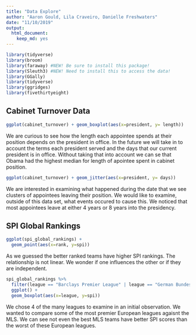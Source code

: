 ```yaml
---
title: "Data Explore"
author: "Aaron Gould, Lila Craveiro, Danielle Freshwaters"
date: "11/10/2019"
output:
  html_document:
    keep_md: yes
---
```


```r
library(tidyverse)
library(broom)
library(faraway) #NEW! Be sure to install this package!
library(Sleuth3) #NEW! Need to install this to access the data!
library(GGally)
library(tidyverse)
library(ggridges)
library(fivethirtyeight)
```


## Cabinet Turnover Data
```r
ggplot(cabinet_turnover) + geom_boxplot(aes(x=president, y= length))
```
We are curious to see how the length each appointee spends at their position
depends on the president in office. In the future we will take in to account the
terms each president served and the days that our current president  is in
office. Without taking that into account we can se that Obama had the highest
median for length of apointee spent in cabinet position.
```r
ggplot(cabinet_turnover) + geom_jitter(aes(x=president, y= days))
```
We are interested in examining what happened during the date that we see
clusters of appointees leaving their position. We would like to examine, outside
of this data set, what events occured to cause this. We noticed that most
appointees leave at either 4 years or 8 years into the presidency.

## SPI Global Rankings

```r

ggplot(spi_global_rankings) +
  geom_point(aes(x=rank, y=spi))

```

As we guessed the better ranked teams have higher SPI rankings. The relationship is not linear. We wonder if one influences the other or if they are independent.

```r
spi_global_rankings %>% 
  filter(league == "Barclays Premier League" | league == "German Bundesliga" | league == "Italy Serie A" | league == "Major League Soccer") %>% 
  ggplot() +
  geom_boxplot(aes(x=league, y=spi))
```

We chose 4 of the many leagues to examine in an initial observation. We wanted to compare some of the most premier European leagues agaisnt the MLS. We can see not even the best MLS teams have better SPI scores than the worst of these European leagues. 
